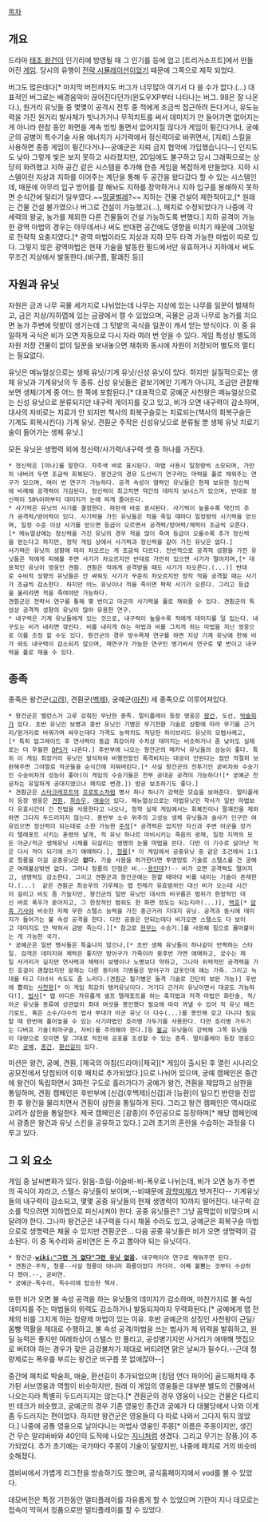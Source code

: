 [[목차]]
== 개요 ==
드라마 [[태조 왕건]]이 인기리에 방영될 때 그 인기를 등에 업고 [트리거소프트]에서 만들어진 [[게임]]. 당시의 유행이 [[전략 시뮬레이션]]이었기 때문에 그쪽으로 제작 되었다. 

버그도 많은데다[* 마지막 버전까지도 버그가 너무많아 여기서 다 쓸 수가 없다.(...) 대표적인 버그로는 배경음악이 끊어진다던가(윈도우XP부터 나타나는 버그. 98은 잘 나온다.), 원거리 유닛들 중 몇몇이 공격시 전투 중 적에게 조금씩 접근하려 든다거나, 유도능력을 가진 원거리 발사체가 빗나가거나 무적치트를 써서 데미지가 안 들어가면 없어지는 게 아니라 한참 동안 화면을 계속 빙빙 돌면서 없어지질 않다가 게임이 튕긴다거나, 궁예군의 공병이 특수기술 사용 에너지가 사기력에서 정신력이로 바뀌면서, [지뢰] 스킬을 사용하면 종종 게임이 튕긴다거나--궁예군은 지뢰 금지 협약에 가입했습니다--] 인지도도 낮아 그렇게 빛은 보지 못하고 사라졌지만, 2D임에도 불구하고 당시 그래픽으로는 상당히 화려했고 지하 공간 같은 시스템을 추가해 한층 게임을 복잡하게 만들었다. 지하 시스템이란 지상과 지하를 이어주는 계단을 통해 두 공간을 왔다갔다 할 수 있는 시스템인데, 때문에 아무리 입구 방어를 잘 해놔도 지하를 장악하거나 지하 입구를 봉쇄하지 못하면 순식간에 털리기 일쑤였다.~~[[땅굴벌레]]?~~ 지하는 건물 건설이 제한적이고,[* 원래는 건물 건설 불가였으나 버그로 건설이 가능했고(...), 패치로 수정되었다가 나중에 각 세력의 왕궁, 농가를 제외한 다른 건물들이 건설 가능하도록 변했다.] 지하 공격이 가능한 광역 마법의 경우는 아무데서나 써도 반대편 공간에도 영향을 미치기 때문에 그야말로 전략적 요충지였다.[* 광역 마법이라도 지상과 지하 모두 타격 가능한 마법이 따로 있다. 그렇지 않은 광역마법은 현재 기술을 발동한 필드에서만 유효하거나 지하에서 써도 무조건 지상에서 발동한다.(비구름, 팔괘진 등)]

== 자원과 유닛 ==
자원은 금과 나무 곡물 세가지로 나뉘었는데 나무는 지상에 있는 나무를 일꾼이 벌채하고, 금은 지상/지하맵에 있는 금광에서 캘 수 있었으며, 곡물은 금과 나무로 농가를 지으면 농가 주변에 텃밭이 생기는데 그 텃밭의 곡식을 일꾼이 캐서 얻는 방식이다. 이 중 유일하게 곡식은 비가 오면 자동으로 다시 자라 여러 번 얻을 수 있다. 게임 특성상 별도의 자원 저장 건물이 없이 일꾼을 보내놓으면 채취와 동시에 자원이 저장되어 별도의 멀티는 필요없다.

유닛은 메뉴얼상으로는 생체 유닛/기계 유닛/신성 유닛이 있다. 하지만 실질적으로는 생체 유닛과 기계유닛의 두 종류. 신성 유닛들은 겉보기에만 기계가 아니지, 조금만 관찰해보면 생체/기계 중 어느 한 쪽에 포함된다.[* 대표적으로 궁예군 사천왕은 메뉴얼상으로는 신성 유닛으로 분류되지만 내구력 게이지를 갖고 있고, 비가 오면 내구력이 감소하며, 대사의 자비로는 치료가 안 되지만 책사의 회북구슬로는 치료되는(책사의 회복구슬은 기계도 회복시킨다) 기계 유닛. 견훤군 주작은 신성유닛으로 분류될 뿐 생체 유닛 치료기술이 들어가는 생체 유닛.] 

모든 유닛은 생명력 외에 정신력/사기력/내구력 셋 중 하나를 가진다.
 * 정신력은 [마나]를 말한다. 자주색 바로 표시된다. 마법 사용시 일정량씩 소모되며, 가만히 내버려 두면 조금씩 회복된다. 왕건군의 경유 도선비기 연구라는 마력을 풀로 채워주는 연구가 있으며, 여러 번 연구가 가능하다. 공격 속성이 염력인 유닛들은 현재 보유한 정신력에 비례해 공격력이 가감된다. 정신력이 최고치면 약간의 데미지 보너스가 있으며, 반대로 정신력이 50%이하부터 데미지가 눈에 띄게 줄어든다.
 * 사기력은 유닛의 사기를 결정한다. 파란색 바로 표시된다. 사기력이 높을수록 약간의 추가 공격력/방어력이 있다. 사기력을 가진 유닛들은 적을 죽일 때마다 일정량의 사기력을 얻으며, 일정 수준 이상 사기를 얻으면 등급이 오르면서 공격력/방어력/체력이 조금씩 오른다.[* 메뉴얼상에는 정신력을 가진 유닛의 경우 적을 많이 죽여 등급이 오를수록 추가 정신력을 얻는다고 하지만, 정작 게임 상에서 사기력과 정신력을 같이 가진 유닛은 없다.] 
 사기력은 유닛의 성향에 따라 차오르는 게 조금씩 다르다. 전반적으로 공격적 성향을 가진 유닛들은 적에게 피해를 주면 사기가 차오르지만 반대로 가만히 있으면 사기가 떨어지며,[* 대표적인 유닛이 영웅인 견훤. 견훤은 적에게 공격받을 때도 사기가 차오른다.(...)] 반대로 수비적 성향의 유닛들은 안 싸워도 사기가 꾸준히 차오르지만 정작 적을 공격할 때는 사기가 조금씩 감소한다. 하지만 어느 유닛이나 적을 죽이면 팍팍 사기가 오른다. 그리고 등급을 올리려면 적을 죽여야만 가능하다.
 견훤군은 전략서 연구를 통해 몇 번이고 아군의 사기력을 풀로 채워줄 수 있다. 견훤군의 특성상 공격적 성향의 유닛이 많아 유용한 연구.
 * 내구력은 기계 유닛들에게 있는 것으로, 내구력이 높을수록 적에게 데미지를 덜 입는다. 내구도는 비가 내리면 깎인다. 비를 내리게 하는 마법과 비를 그치게 하는 마법을 지닌 영웅으로 이를 조정 할 수도 있다. 왕건군의 경우 방수목재 연구를 하면 지상 기계 유닛에 한해 비가 와도 내구력이 감소되지 않으며, 재연구가 가능한 연구인 병기비서 연구로 몇 번이고 내구력을 풀로 채울 수 있다.

== 종족 ==
종족은 왕건군([[고려]]), 견훤군([[백제]]), 궁예군([[마진]]) 세 종족으로 이루어져있다.

 * 왕건군은 밸런스가 고루 갖춰진 무난한 종족. 멀티플레이 등장 영웅은 [[왕건]], 도선, [[박술희]]가 있다. 초반 유닛인 보병과 중반 유닛인 기병은 무기전환 기술로 상황에 따라 무기를 근거리/원거리로 바꿔가며 싸우는데다 가격도 능력치도 적당한 하이브리드 유닛의 모범사례고,[* 특히 업그레이드 후 연사력이 동급 최강이라 수치상 데미지는 비슷하거나 좀 낮아도 실제로는 더 우월한 [[DPS]]가 나온다.] 후반부에 나오는 왕건군의 메카닉 유닛들의 성능이 좋다. 특히 이 게임 최장거리 유닛인 발석차와 비행전함인 폭격비차는 대공이 안된다는 점만 적절히 보완해주면 그야말로 적군들을 순식간에 지워버린다.[* 사실 왕건군의 전투기인 궁비차와 수송기인 수송비차의 성능이 좋아(이 게임의 수송기들은 전부 공대공 공격이 가능하다![* 궁예군 천공차는 유일하게 공대지였으나 패치로 변경.]) 방공 보조하기도 좋다.] 
 * 견훤군은 [[스타크래프트]]의 [[프로토스]]처럼 병사 하나 하나가 강력한 모습을 보여준다. 멀티플레이 등장 영웅은 [[견훤]], [[최승우]], [[애술]]이 있다. 메뉴얼상으로는 마법유닛인 학사가 일반 마법보다 유효시간이 긴 진법을 사용한다고 나오나, 정작 실제 게임에서는 회복진이나 팔괘진을 제외하면 그다지 두드러지지 않는다. 중반부 소수 위주의 고성능 생체 유닛들과 술사가 인구만 여유있으면 정신력이 되는대로 소한 가능한 [[주작]][* 공격력은 없지만 자신과 주변 아군을 장거리 텔레포트 시키는 혼령의 날개, 적 유닛 하나르 마비시키는 죽음의 광채, 일정 지역의 모든 아군/적군 생체유닛 시체를 되살리는 생명의 눈물 마법을 쓴다. 다만 이 기수로 살아난 적은 다시 적이 되기에 쓰기 애매하다.], [[청룡]][* 이 게임에서 공중유닛 중 같은 조건에서 1:1로 청룡을 이길 공중유닛은 '''없다.''' 기술 사용을 허가한다면 투명망토 기술로 스텔스를 건 궁예군 여래불상밖엔 없다. 그러나 청룡의 단점은 비.--[[용]]인데?!-- 비가 오면 공격력도 떨어지고, 생명력도 감소한다. 그리고 견훤군과 왕건군에는 원할 때마다 비를 내리는 기술이 존재한다.(...)  같은 견훤군 최승우의 기우제는 맵 전체가 유효범위인 대신 비가 오는데 시간이 걸리고 비도 좀 가늘지만, 왕건군의 일반 유닛인 대사의 비구름은 범위가 한정적인 대신 바로 폭우가 쏟아지고, 그 한정적인 범위도 한 화면 정도는 되는지라(...)], [[백호]][* [[암흑 기사]]와 비슷한 자체 무한 스텔스 능력을 가진 중근거리 지대지 유닛. 공격과 동시에 데미지가 들어가는 불 속성 공격을 한다. 다만 공중은 안되는데다 비가오면 스텔스도 다 보이고 데미지도 안 박혀서 금방 죽는다.][* 참고로 [[현무]]는 수송기.]를 사용해 힘으로 몰아붙이는 게 가능한 국가.
 * 궁예군은 일반 병사들은 특출나지 않으나,[* 초반 생체 유닛들이 하나같이 반짝하는 스타일. 검객은 데미지와 체력은 좋지만 방어구가 가죽이라 중후반 가면 애매하고, 궁수는 제일 사거리가 길지만 연사력과 체력이 보병이나 노병보다 약하고, 그나마 위력적인 공격력을 가진 호걸이 괜찮았지만 문제는 다른 동티어 기병들은 방어구가 갑옷인데 얘는 가죽. 그리고 늑대를 타고 다녀서 속도도 좀 느리다.(견훤군 철기병은 돌격 기술로 간단히 보완 가능)] 후반에 뽑히는 [[사천왕]][* 이 게임 최강의 탱커유닛이다. 거기다 근거리 유닛이면서 대공도 가능하다!], [[법사]][* 맵 어디든 자유롭게 셀프 텔레포트를 하는 축지법과 저격 마법인 화탄술, 적/아군 유닛을 종류에 상관없이 최대 여섯을 봉인했다 필요에 따라 꺼낼 수 있어 적 유닛 메즈기로도, 혹은 소수/다수의 법사 부대가 아군 유닛 더 다수(...)를 봉인해 갖고 다니다 필요할 때 한번에 풀어놓을 수 있는 사기마법인 호리병 가두기를 사용한다. 다만 호리병 가두기는 디버프 기술(퇴마구슬, 자비)를 주의해야 한다.]등 [[불교]] 유닛들이 강력해 그쪽 유닛들이 대량으로 모이면 말 그대로 적진에 공포를 조성할 수 있는 종족. 멀티플레이 등장 영웅으로는 [[궁예]], [[종간]], [[환선길]]이 있다.

미션은 왕건, 궁예, 견훤, [제국의 아침(드라마)|제국][* 게임이 출시된 후 열린 시나리오 공모전에서 당첨되어 이후 패치로 추가되었다.]으로 나뉘어 있으며, 궁예 캠페인은 중간에 왕건이 독립하면서 3파전 구도로 흘러가다가 궁예가 왕건, 견훤을 제압하고 삼한을 통일하며, 견훤 캠페인은 후반부에 [신검(후백제)|신검]과 [능환]이 일으킨 반란을 진압한 후 왕건을 물리치면서 견훤이 삼한을 통일하게 된다. 그리고 왕건 캠페인은 역사대로 고려가 삼한을 통일한다. 제국 캠페인은 [광종]이 주인공으로 등장하며[* 해당 캠페인에서 광종은 왕건과 유닛 스킨을 공유하고 있다.] 고려 초기의 혼란을 수습하는 과정을 다루고 있다.

== 그 외 요소 ==
게임 중 날씨변화가 있다. 맑음-흐림-이슬비-비-폭우로 나뉘는데, 비가 오면 농가 주변의 곡식이 자라고, 스텔스 유닛들이 보이며,--비때문에 [[광학미채]]가 벗겨진다-- 기계유닛들의 내구력이 감소되고, 몇몇 공중 유닛들의 현재 생명력이 10까지 떨어진다. 내구력 감소를 막으려면 지하맵으로 피신시켜야 한다. 공중 유닛들은? 그냥 꼼짝없이 비맞으며 시달려야 한다. 그나마 왕건군은 내구력을 다시 채울 수라도 있고, 궁예군은 회복구슬 마법으로로 생명력은 채울 수 있지만 견훤군은... 
다음 공중 유닛들은 비가 오면 생명력이 감소된다. 이 중 독수리와 공비연은 돈 주고 뽑아야 되는 유닛이다.
 * 왕건군-'''[[wiki:"그런 거 없다"그런 유닛 없음]].''' 내구력이야 연구로 채워주면 된다.
 * 견훤군-주작, 청룡--사실 청룡이 아니라 화룡이었다 카더라. 어째 불뿜는 것부터 수상하다 했어.--, 공비연.
 * 궁예군-독수리, 독수리에 탑승한 책사.
또한 비가 오면 불 속성 공격을 하는 유닛들의 데미지가 감소하며, 마찬가지로 불 속성 데미지를 주는 마법들의 위력도 감소하거나 발동되자마자 무력화된다.[* 궁예에게 맵 전체의 비를 그치게 하는 청량제 마법이 있는 이유. 후반 궁예군의 상징인 사천왕이 근딜/몸빵 역활을 제대로 수행하고, 불 속성 공격/마법을 쓰는 법사가 제 위력을 발휘하고, 원딜 능력은 좋지만 여래좌상이 스텔스 안 풀리고, 공성병기지만 사거리가 애매해 맷집으로 버텨야 하는 경우가 잦은 금강불차가 제대로 버티려면 맑은 날씨가 필수다.--근데 청량제로는 폭우를 부르는 왕건군 비구름 못 없애잖아--]

중간에 패치로 박술희, 애술, 환선길이 추가되었으며 [킹덤 언더 파이어] 골드패치때 추가된 서브영웅과 역할이 비슷하지만, 원래 이 게임의 영웅들은 대부분 별도의 건물에서 나오는지라 특별히 두드러지지는 않는다.[* 견훤군의 경우 영웅이 나오는 건물은 다르지만 테크가 비슷했고, 궁예군의 경우 기존 영웅인 종간과 궁예가 다 대불당에서 나와 이게 좀 두드러지는 편이었다. 하지만 왕건군은 영웅들이 다 따로 나와서 그다지 튀지 않았다.] 나중에 공통 영웅으로 날아다니는 마법사 영웅인 주몽[* 이름은 주몽이지만, 생긴 건 무슨 알리바바와 40인의 도적에 나오는 [[지니]]처럼 생겼다. 그리고 무기는 장풍.]이 추가되었다. 추가 초기에는 국가마다 주몽이 기술이 달랐지만, 나중에 패치로 거의 비슷비슷해졌다.

겜비씨에서 가볍게 리그전을 방송하기도 했으며, 공식홈페이지에서 vod를 볼 수 있었다.

데모버전은 특정 기한동안 멀티플레이를 자유롭게 할 수 있었으며 기한이 지나 데모로는 접속이 막혀서 정품으로만 멀티플레이를 할 수 있었다.
